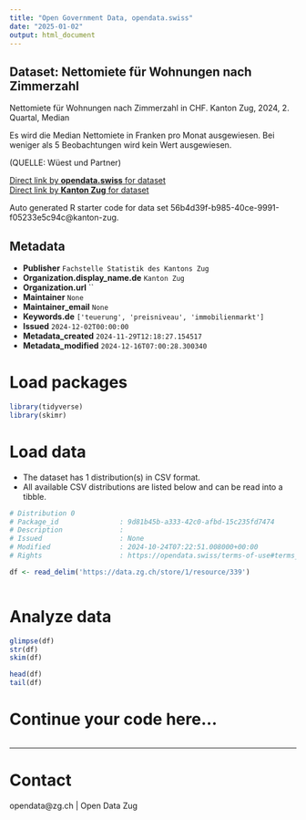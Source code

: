 ```yaml
---
title: "Open Government Data, opendata.swiss"
date: "2025-01-02"
output: html_document
---
```


## Dataset: Nettomiete für Wohnungen nach Zimmerzahl

Nettomiete für Wohnungen nach Zimmerzahl in CHF.
Kanton Zug, 2024, 2. Quartal, Median							

Es wird die Median Nettomiete in Franken pro Monat ausgewiesen.
Bei weniger als 5 Beobachtungen wird kein Wert ausgewiesen.

(QUELLE: Wüest und Partner)

[Direct link by **opendata.swiss** for dataset](https://opendata.swiss/de/dataset/nettomiete-fur-wohnungen-nach-zimmerzahl)<br>
[Direct link by **Kanton Zug** for dataset](https://www.zg.ch/behoerden/gesundheitsdirektion/statistikfachstelle/themen/Preise)

Auto generated R starter code for data set 56b4d39f-b985-40ce-9991-f05233e5c94c@kanton-zug.

## Metadata

- **Publisher** `Fachstelle Statistik des Kantons Zug`
- **Organization.display_name.de** `Kanton Zug`
- **Organization.url** ``
- **Maintainer** `None`
- **Maintainer_email** `None`
- **Keywords.de** `['teuerung', 'preisniveau', 'immobilienmarkt']`
- **Issued** `2024-12-02T00:00:00`
- **Metadata_created** `2024-11-29T12:18:27.154517`
- **Metadata_modified** `2024-12-16T07:00:28.300340`


# Load packages

```r

library(tidyverse)
library(skimr)

```

# Load data

-   The dataset has 1 distribution(s) in CSV format.
-   All available CSV distributions are listed below and can be read into a tibble.

```r

# Distribution 0
# Package_id               : 9d81b45b-a333-42c0-afbd-15c235fd7474
# Description              : 
# Issued                   : None
# Modified                 : 2024-10-24T07:22:51.008000+00:00
# Rights                   : https://opendata.swiss/terms-of-use#terms_by

df <- read_delim('https://data.zg.ch/store/1/resource/339')



```

# Analyze data

```r

glimpse(df)
str(df)
skim(df)

head(df)
tail(df)

```

# Continue your code here...

```r

```

------------------------------------------------------------------------

# Contact

opendata@zg.ch | Open Data Zug
